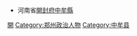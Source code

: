 *河南省[[開封府|開封府]][[中牟縣|中牟縣]]

[[Category:清朝河南知縣|開]]
[[Category:郑州政治人物|Category:郑州政治人物]]
[[Category:中牟县|Category:中牟县]]